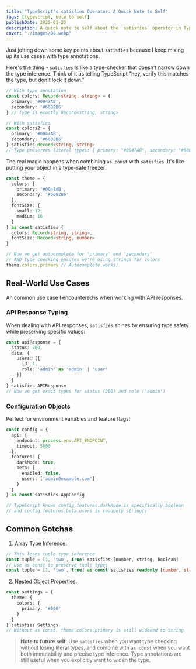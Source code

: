 ```yaml
---
title: "TypeScript's satisfies Operator: A Quick Note to Self"
tags: [typescript, note to self]
publishDate: 2025-01-23
description: A quick note to self about the `satisfies` operator in TypeScript
cover: "./images/08.webp"
---
```


Just jotting down some key points about `satisfies` because I keep mixing up its use cases with type annotations.

Here's the thing - `satisfies` is like a type-checker that doesn't narrow down the type inference. Think of it as telling TypeScript "hey, verify this matches the type, but don't lock it down."

```typescript
// With type annotation
const colors: Record<string, string> = {
  primary: '#0047AB',
  secondary: '#6082B6'
} // Type is exactly Record<string, string>

// With satisfies
const colors2 = {
  primary: '#0047AB',
  secondary: '#6082B6'
} satisfies Record<string, string>
// Type preserves literal types: { primary: "#0047AB", secondary: "#6082B6" }
```

The real magic happens when combining `as const` with `satisfies`. It's like putting your object in a type-safe freezer:

```typescript
const theme = {
  colors: {
    primary: '#0047AB',
    secondary: '#6082B6'
  },
  fontSize: {
    small: 12,
    medium: 16
  }
} as const satisfies {
  colors: Record<string, string>,
  fontSize: Record<string, number>
}

// Now we get autocomplete for 'primary' and 'secondary'
// AND type checking ensures we're using strings for colors
theme.colors.primary // Autocomplete works!
```

## Real-World Use Cases

An common use case I encountered is when working with API responses.

### API Response Typing

When dealing with API responses, `satisfies` shines by ensuring type safety while preserving specific values:

```typescript
const apiResponse = {
  status: 200,
  data: {
    users: [{
      id: 1,
      role: 'admin' as 'admin' | 'user'
    }]
  }
} satisfies APIResponse
// Now we get exact types for status (200) and role ('admin')
```

### Configuration Objects

Perfect for environment variables and feature flags:

```typescript
const config = {
  api: {
    endpoint: process.env.API_ENDPOINT,
    timeout: 5000
  },
  features: {
    darkMode: true,
    beta: {
      enabled: false,
      users: ['admin@example.com']
    }
  }
} as const satisfies AppConfig

// TypeScript knows config.features.darkMode is specifically boolean
// and config.features.beta.users is readonly string[]
```

## Common Gotchas

1. Array Type Inference:

```typescript
// This loses tuple type inference
const tuple = [1, 'two', true] satisfies [number, string, boolean]
// Use as const to preserve tuple types
const tuple = [1, 'two', true] as const satisfies readonly [number, string, boolean]
```

2. Nested Object Properties:

```typescript
const settings = {
  theme: {
    colors: {
      primary: '#000'
    }
  }
} satisfies Settings
// Without as const, theme.colors.primary is still widened to string
```

> __Note to future self__: Use `satisfies` when you want type checking without losing literal types, and combine with `as const` when you want both immutability and precise type inference. Type annotations are still useful when you explicitly want to widen the type.
